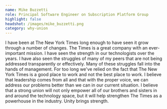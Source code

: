 ```yaml
---
name: Mike Buzzetti
role: Principal Software Engineer on Subscription Platform Group
highlight: false
headshot: /images/mike_buzzetti.png
category: why-union
---
```

I have been at The New York Times long enough to have seen it grow through a number of changes. The Times is a great company with an ever-important mission. I have seen the strength in our technologists over the years. I have also seen the struggles of many of my peers that are not being addressed transparently or effectively. Many of these struggles fall into the hands of management. For too long we've relied on the fact that The New York Times is a good place to work and not the best place to work. I believe that leadership comes from all and that with the proper voice, we can address our problems better than we can in our current situation. I believe that a strong union will not only empower all of our brothers and sisters in and around the technology space, but it will help strengthen The Times as a powerhouse in the industry. Unity brings strength.
